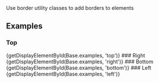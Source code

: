 
<div className="doc lead">
  Use border utility classes to add borders to elements
</div>

## Examples

### Top
<CodeView>
  {getDisplayElementById(Base.examples, 'top')}
</CodeView>
### Right
<CodeView>
  {getDisplayElementById(Base.examples, 'right')}
</CodeView>
### Bottom
<CodeView>
  {getDisplayElementById(Base.examples, 'bottom')}
</CodeView>
### Left
<CodeView>
  {getDisplayElementById(Base.examples, 'left')}
</CodeView>
